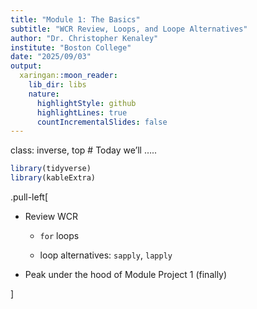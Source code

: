```yaml
---
title: "Module 1: The Basics"
subtitle: "WCR Review, Loops, and Loope Alternatives"
author: "Dr. Christopher Kenaley"
institute: "Boston College"
date: "2025/09/03"
output:
  xaringan::moon_reader:
    lib_dir: libs
    nature:
      highlightStyle: github
      highlightLines: true
      countIncrementalSlides: false
---
```

class: inverse, top
# Today we'll .....
```r
library(tidyverse)
library(kableExtra)
```

.pull-left[

- Review WCR

  - `for` loops
  
  - loop alternatives: `sapply`, `lapply`

- Peak under the hood of Module Project 1 (finally)


]





